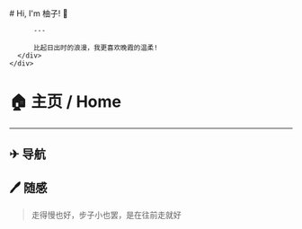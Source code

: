 
<BaseLayout title="主页">
  <BaseCard title="Home">
    <div class="flex">
      <div class="p-6">
          # Hi, I'm 柚子! 👋

          ---
          
          比起日出时的浪漫，我更喜欢晚霞的温柔!
      </div>
    </div>

  </BaseCard>

  <BaseCard title="Home" image={HomeImage}>

# 🏠 主页 / Home
---

## ✈ 导航

<div class="grid grid-cols-2 gap-4">
  <LinkCard
    title="博客"
    desc="看到一些有趣的东西"
    url={`${defineConfig.base}blog`}
    target = "_self"
  />
  <LinkCard
    title="项目"
    desc="想法的实现"
    url={`${defineConfig.base}project`}
    target = "_self"
  />
  <LinkCard
    title="关于"
    desc="关于我和网站"
    url={`${defineConfig.base}about`}
    target = "_self"
  />
  <LinkCard
    title="友链"
    desc="有趣的人"
    url={`${defineConfig.base}friend`}
    target = "_self"
  />
</div>


## 🖊 随感

> 走得慢也好，步子小也罢，是在往前走就好


  </BaseCard>
</BaseLayout>
